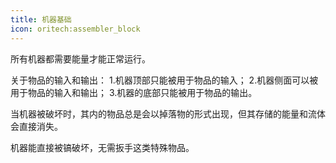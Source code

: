 ```yaml
---
title: 机器基础
icon: oritech:assembler_block
---
```


所有机器都需要能量才能正常运行。

关于物品的输入和输出：
1.机器顶部只能被用于物品的输入；
2.机器侧面可以被用于物品的输入和输出；
3.机器的底部只能被用于物品的输出。

当机器被破坏时，其内的物品总是会以掉落物的形式出现，但其存储的能量和流体会直接消失。

机器能直接被镐破坏，无需扳手这类特殊物品。
